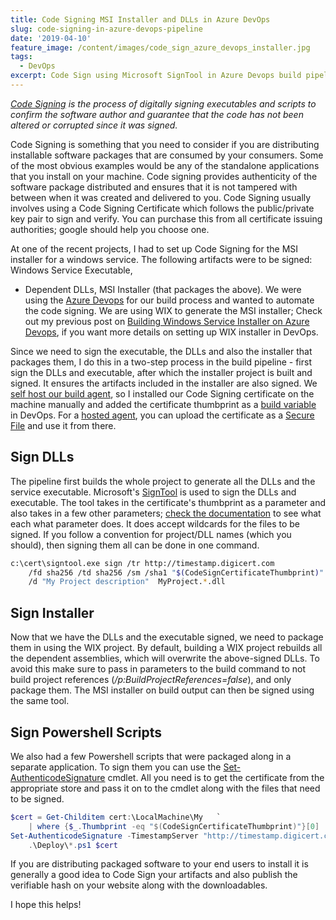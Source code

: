 ```yaml
---
title: Code Signing MSI Installer and DLLs in Azure DevOps
slug: code-signing-in-azure-devops-pipeline
date: '2019-04-10'
feature_image: /content/images/code_sign_azure_devops_installer.jpg
tags:
  - DevOps
excerpt: Code Sign using Microsoft SignTool in Azure Devops build pipeline.
---
```

_[Code Signing](https://en.wikipedia.org/wiki/Code_signing) is the process of digitally signing executables and scripts to confirm the software author and guarantee that the code has not been altered or corrupted since it was signed._

Code Signing is something that you need to consider if you are distributing installable software packages that are consumed by your consumers. Some of the most obvious examples would be any of the standalone applications that you install on your machine. Code signing provides authenticity of the software package distributed and ensures that it is not tampered with between when it was created and delivered to you. Code Signing usually involves using a Code Signing Certificate which follows the public/private key pair to sign and verify. You can purchase this from all certificate issuing authorities; google should help you choose one.

At one of the recent projects, I had to set up Code Signing for the MSI installer for a windows service. The following artifacts were to be signed: Windows Service Executable,

-   Dependent DLLs, MSI Installer (that packages the above). We were using the [Azure Devops](https://azure.microsoft.com/en-au/services/devops/) for our build process and wanted to automate the code signing. We are using WIX to generate the MSI installer; Check out my previous post on [Building Windows Service Installer on Azure Devops](/blog/building-windows-service-installer-on-azure-devops/), if you want more details on setting up WIX installer in DevOps.

Since we need to sign the executable, the DLLs and also the installer that packages them, I do this in a two-step process in the build pipeline - first sign the DLLs and executable, after which the installer project is built and signed. It ensures the artifacts included in the installer are also signed. We [self host our build agent](https://docs.microsoft.com/en-us/azure/devops/pipelines/agents/agents?view=azure-devops#install), so I installed our Code Signing certificate on the machine manually and added the certificate thumbprint as a [build variable](https://docs.microsoft.com/en-us/azure/devops/pipelines/process/variables?view=azure-devops&tabs=designer%2Cbatch) in DevOps. For a [hosted agent](https://docs.microsoft.com/en-us/azure/devops/pipelines/agents/hosted?view=azure-devops&tabs=yaml), you can upload the certificate as a [Secure File](https://docs.microsoft.com/en-us/azure/devops/pipelines/library/secure-files?view=azure-devops) and use it from there.

## Sign DLLs

The pipeline first builds the whole project to generate all the DLLs and the service executable. Microsoft's [SignTool](https://docs.microsoft.com/en-us/windows/desktop/seccrypto/signtool) is used to sign the DLLs and executable. The tool takes in the certificate's thumbprint as a parameter and also takes in a few other parameters; [check the documentation](https://docs.microsoft.com/en-us/windows/desktop/seccrypto/signtool) to see what each what parameter does. It does accept wildcards for the files to be signed. If you follow a convention for project/DLL names (which you should), then signing them all can be done in one command.

```bash
c:\cert\signtool.exe sign /tr http://timestamp.digicert.com 
    /fd sha256 /td sha256 /sm /sha1 "$(CodeSignCertificateThumbprint)" 
    /d "My Project description"  MyProject.*.dll

```
<ImageCard src="/content/images/code_sign_azure_devops.jpg" alt="Code Signing Azure DevOps" />

## Sign Installer

Now that we have the DLLs and the executable signed, we need to package them in using the WIX project. By default, building a WIX project rebuilds all the dependent assemblies, which will overwrite the above-signed DLLs. To avoid this make sure to pass in parameters to the build command to not build project references (_/p:BuildProjectReferences=false_), and only package them. The MSI installer on build output can then be signed using the same tool.

<ImageCard src="/content/images/code_sign_azure_devops_installer.jpg" alt="Code Signing Azure DevOps" />

## Sign Powershell Scripts

We also had a few Powershell scripts that were packaged along in a separate application. To sign them you can use the [Set-AuthenticodeSignature](https://docs.microsoft.com/en-us/powershell/module/microsoft.powershell.security/set-authenticodesignature?view=powershell-6) cmdlet. All you need is to get the certificate from the appropriate store and pass it on to the cmdlet along with the files that need to be signed.

```powershell
$cert = Get-Childitem cert:\LocalMachine\My   `
    | where {$_.Thumbprint -eq "$(CodeSignCertificateThumbprint)"}[0]
Set-AuthenticodeSignature -TimestampServer "http://timestamp.digicert.com" `
    .\Deploy\*.ps1 $cert 

```

If you are distributing packaged software to your end users to install it is generally a good idea to Code Sign your artifacts and also publish the verifiable hash on your website along with the downloadables.

I hope this helps!
